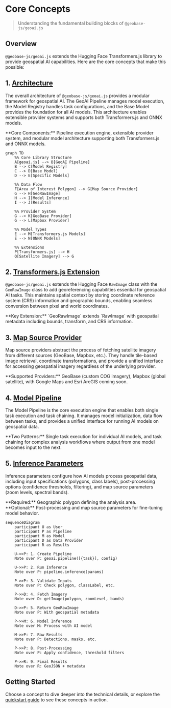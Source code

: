 
# Core Concepts

> Understanding the fundamental building blocks of `@geobase-js/geoai.js`

## Overview

`@geobase-js/geoai.js` extends the Hugging Face Transformers.js library to provide geospatial AI capabilities. Here are the core concepts that make this possible:

## 1. [Architecture](#)

The overall architecture of `@geobase-js/geoai.js` provides a modular framework for geospatial AI. The GeoAI Pipeline manages model execution, the Model Registry handles task configurations, and the Base Model provides the foundation for all AI models. This architecture enables extensible provider systems and supports both Transformers.js and ONNX models.

<Callout type="info">
  **Core Components:** Pipeline execution engine, extensible provider system, and modular model architecture supporting both Transformers.js and ONNX models.
</Callout>

```mermaid
graph TD
    %% Core Library Structure
    A[geoai.js] --> B[GeoAI Pipeline]
    B --> C[Model Registry]
    C --> D[Base Model]
    D --> E[Specific Models]
    
    %% Data Flow
    F[Area of Interest Polygon] --> G[Map Source Provider]
    G --> H[GeoRawImage]
    H --> I[Model Inference]
    I --> J[Results]
    
    %% Provider System
    G --> K[GeoBase Provider]
    G --> L[Mapbox Provider]
    
    %% Model Types
    E --> M[Transformers.js Models]
    E --> N[ONNX Models]
    
    %% Extensions
    P[Transformers.js] --> H
    Q[Satellite Imagery] --> G
```

## 2. [Transformers.js Extension](./concepts/GeoRawImage)

`@geobase-js/geoai.js` extends the Hugging Face `RawImage` class with the `GeoRawImage` class to add georeferencing capabilities essential for geospatial AI tasks. This maintains spatial context by storing coordinate reference system (CRS) information and geographic bounds, enabling seamless conversion between pixel and world coordinates.

<Callout type="info">
  **Key Extension:** `GeoRawImage` extends `RawImage` with geospatial metadata including bounds, transform, and CRS information.
</Callout>

## 3. [Map Source Provider](../map-providers)

Map source providers abstract the process of fetching satellite imagery from different sources (GeoBase, Mapbox, etc.). They handle tile-based image retrieval, coordinate transformations, and provide a unified interface for accessing geospatial imagery regardless of the underlying provider.

<Callout type="info">
  **Supported Providers:** GeoBase (custom COG imagery), Mapbox (global satellite), with Google Maps and Esri ArcGIS coming soon.
</Callout>

## 4. [Model Pipeline](./concepts/model-pipeline)

The Model Pipeline is the core execution engine that enables both single task execution and task chaining. It manages model initialization, data flow between tasks, and provides a unified interface for running AI models on geospatial data.

<Callout type="info">
  **Two Patterns:** Single task execution for individual AI models, and task chaining for complex analysis workflows where output from one model becomes input to the next.
</Callout>

## 5. [Inference Parameters](./concepts/InferenceParams)

Inference parameters configure how AI models process geospatial data, including input specifications (polygons, class labels), post-processing options (confidence thresholds, filtering), and map source parameters (zoom levels, spectral bands).

<Callout type="info">
  **Required:** Geographic polygon defining the analysis area. **Optional:** Post-processing and map source parameters for fine-tuning model behavior.
</Callout>

```mermaid
sequenceDiagram
    participant U as User
    participant P as Pipeline
    participant M as Model
    participant D as Data Provider
    participant R as Results

    U->>P: 1. Create Pipeline
    Note over P: geoai.pipeline([{task}], config)
    
    U->>P: 2. Run Inference
    Note over P: pipeline.inference(params)
    
    P->>P: 3. Validate Inputs
    Note over P: Check polygon, classLabel, etc.
    
    P->>D: 4. Fetch Imagery
    Note over D: getImage(polygon, zoomLevel, bands)
    
    D->>P: 5. Return GeoRawImage
    Note over P: With geospatial metadata
    
    P->>M: 6. Model Inference
    Note over M: Process with AI model
    
    M->>P: 7. Raw Results
    Note over P: Detections, masks, etc.
    
    P->>P: 8. Post-Processing
    Note over P: Apply confidence, threshold filters
    
    P->>R: 9. Final Results
    Note over R: GeoJSON + metadata
```


## Getting Started

Choose a concept to dive deeper into the technical details, or explore the [quickstart guide](./) to see these concepts in action. 